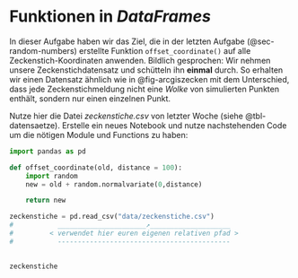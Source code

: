 # Funktionen in *DataFrames* {#sec-offset-dataframe}

In dieser Aufgabe haben wir das Ziel, die in der letzten Aufgabe (@sec-random-numbers) erstellte Funktion `offset_coordinate()` auf alle Zeckenstich-Koordinaten anwenden. Bildlich gesprochen: Wir nehmen unsere Zeckenstichdatensatz und schütteln ihn **einmal** durch. So erhalten wir einen Datensatz ähnlich wie in @fig-arcgiszecken mit dem Unterschied, dass jede Zeckenstichmeldung nicht eine *Wolke* von simulierten Punkten enthält, sondern nur einen einzelnen Punkt.

Nutze hier die Datei *zeckenstiche.csv* von letzter Woche (siehe @tbl-datensaetze). Erstelle ein neues Notebook und nutze nachstehenden Code um die nötigen Module und Functions zu haben:

```python
import pandas as pd

def offset_coordinate(old, distance = 100):
    import random
    new = old + random.normalvariate(0,distance)

    return new

zeckenstiche = pd.read_csv("data/zeckenstiche.csv")
#           ______________________↗____________________
#         < verwendet hier euren eigenen relativen pfad >
#           -------------------------------------------
     

zeckenstiche
```
